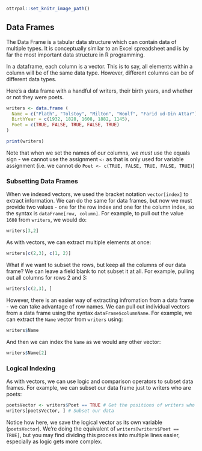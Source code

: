 ```r
ottrpal::set_knitr_image_path()
```

## Data Frames 

The Data Frame is a tabular data structure which can contain data of multiple types. It is conceptually similar to an Excel spreadsheet and is by far the most important data structure in R programming.  

In a dataframe, each column is a vector. This is to say, all elements within a column will be of the same data type. However, different columns can be of different data types. 

Here's a data frame with a handful of writers, their birth years, and whether or not they were poets. 

```r
writers <- data.frame (
  Name = c("Plath", "Tolstoy", "Milton", "Woolf", "Farid ud-Din Attar"),
  BirthYear = c(1932, 1828, 1608, 1882, 1145),
  Poet = c(TRUE, FALSE, TRUE, FALSE, TRUE)
)

print(writers)
```
Note that when we set the names of our columns, we *must* use the equals sign - we cannot use the assignment `<-` as that is only used for variable assignment (i.e. we cannot do `Poet <- c(TRUE, FALSE, TRUE, FALSE, TRUE)`)

### Subsetting Data Frames

When we indexed vectors, we used the bracket notation `vector[index]` to extract information. We can do the same for data frames, but now we must provide two values - one for the row index and one for the column index, so the syntax is `dataFrame[row, column]`. For example, to pull out the value `1608` from `writers`, we would do: 

```r
writers[3,2]
```

As with vectors, we can extract multiple elements at once:

```r
writers[c(2,3), c(1, 2)]
```

What if we want to subset the rows, but keep all the columns of our data frame? We can leave a field blank to not subset it at all. For example, pulling out all columns for rows 2 and 3: 

```r
writers[c(2,3), ]
```

However, there is an easier way of extracting infromation from a data frame - we can take advantage of row names. We can pull out individual vectors from a data frame using the syntax `dataFrame$columnName`. For example, we can extract the `Name` vector from `writers` using:

```r
writers$Name
```

And then we can index the `Name` as we would any other vector:

```r
writers$Name[2]
```

### Logical Indexing

As with vectors, we can use logic and comparison operators to subset data frames. For example, we can subset our data frame just to writers who are poets:

```r
poetsVector <- writers$Poet == TRUE # Get the positions of writers who are poets
writers[poetsVector, ] # Subset our data
```

Notice how here, we save the logical vector as its own variable (`poetsVector`). We're doing the equivalent of `writers[writers$Poet == TRUE]`, but you may find dividing this process into multiple lines easier, especially as logic gets more complex.